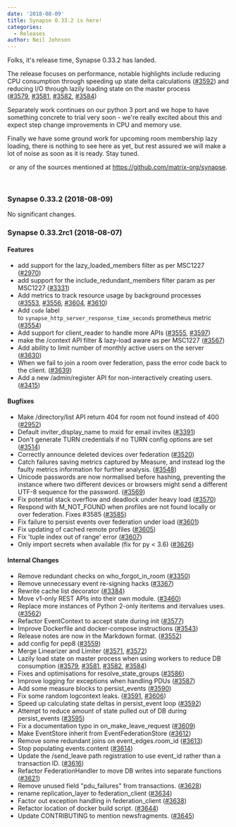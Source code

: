 ```yaml
---
date: '2018-08-09'
title: Synapse 0.33.2 is here!
categories:
  - Releases
author: Neil Johnson
---
```


Folks, it's release time, Synapse 0.33.2 has landed.

The release focuses on performance, notable highlights include reducing CPU consumption through speeding up state delta calculations (<a href="https://github.com/matrix-org/synapse/issues/3592">#3592</a>) and reducing I/O through lazily loading state on the master process (<a href="https://github.com/matrix-org/synapse/issues/3579">#3579</a>, <a href="https://github.com/matrix-org/synapse/issues/3581">#3581</a>, <a href="https://github.com/matrix-org/synapse/issues/3582">#3582</a>, <a href="https://github.com/matrix-org/synapse/issues/3584">#3584</a>)

Separately work continues on our python 3 port and we hope to have something concrete to trial very soon - we're really excited about this and expect step change improvements in CPU and memory use.

Finally we have some ground work for upcoming room membership lazy loading, there is nothing to see here as yet, but rest assured we will make a lot of noise as soon as it is ready. Stay tuned.


 or any of the sources mentioned at 
<a href="https://github.com/matrix-org/synapse">https://github.com/matrix-org/synapse</a>.


&nbsp;
<h3>Synapse 0.33.2 (2018-08-09)</h3>
No significant changes.
<h3><a id="user-content-synapse-0332rc1-2018-08-07" class="anchor" href="https://github.com/matrix-org/synapse/blob/release-v0.33.2/CHANGES.md#synapse-0332rc1-2018-08-07" aria-hidden="true"></a>Synapse 0.33.2rc1 (2018-08-07)</h3>
<h4><a id="user-content-features" class="anchor" href="https://github.com/matrix-org/synapse/blob/release-v0.33.2/CHANGES.md#features" aria-hidden="true"></a>Features</h4>
<ul>
 	<li>add support for the lazy_loaded_members filter as per MSC1227 (<a href="https://github.com/matrix-org/synapse/issues/2970">#2970</a>)</li>
 	<li>add support for the include_redundant_members filter param as per MSC1227 (<a href="https://github.com/matrix-org/synapse/issues/3331">#3331</a>)</li>
 	<li>Add metrics to track resource usage by background processes (<a href="https://github.com/matrix-org/synapse/issues/3553">#3553</a>, <a href="https://github.com/matrix-org/synapse/issues/3556">#3556</a>, <a href="https://github.com/matrix-org/synapse/issues/3604">#3604</a>, <a href="https://github.com/matrix-org/synapse/issues/3610">#3610</a>)</li>
 	<li>Add <code>code</code> label to <code>synapse_http_server_response_time_seconds</code> prometheus metric (<a href="https://github.com/matrix-org/synapse/issues/3554">#3554</a>)</li>
 	<li>Add support for client_reader to handle more APIs (<a href="https://github.com/matrix-org/synapse/issues/3555">#3555</a>, <a href="https://github.com/matrix-org/synapse/issues/3597">#3597</a>)</li>
 	<li>make the /context API filter &amp; lazy-load aware as per MSC1227 (<a href="https://github.com/matrix-org/synapse/issues/3567">#3567</a>)</li>
 	<li>Add ability to limit number of monthly active users on the server (<a href="https://github.com/matrix-org/synapse/issues/3630">#3630</a>)</li>
 	<li>When we fail to join a room over federation, pass the error code back to the client. (<a href="https://github.com/matrix-org/synapse/issues/3639">#3639</a>)</li>
 	<li>Add a new /admin/register API for non-interactively creating users. (<a href="https://github.com/matrix-org/synapse/issues/3415">#3415</a>)</li>
</ul>
<h4><a id="user-content-bugfixes" class="anchor" href="https://github.com/matrix-org/synapse/blob/release-v0.33.2/CHANGES.md#bugfixes" aria-hidden="true"></a>Bugfixes</h4>
<ul>
 	<li>Make /directory/list API return 404 for room not found instead of 400 (<a href="https://github.com/matrix-org/synapse/issues/2952">#2952</a>)</li>
 	<li>Default inviter_display_name to mxid for email invites (<a href="https://github.com/matrix-org/synapse/issues/3391">#3391</a>)</li>
 	<li>Don't generate TURN credentials if no TURN config options are set (<a href="https://github.com/matrix-org/synapse/issues/3514">#3514</a>)</li>
 	<li>Correctly announce deleted devices over federation (<a href="https://github.com/matrix-org/synapse/issues/3520">#3520</a>)</li>
 	<li>Catch failures saving metrics captured by Measure, and instead log the faulty metrics information for further analysis. (<a href="https://github.com/matrix-org/synapse/issues/3548">#3548</a>)</li>
 	<li>Unicode passwords are now normalised before hashing, preventing the instance where two different devices or browsers might send a different UTF-8 sequence for the password. (<a href="https://github.com/matrix-org/synapse/issues/3569">#3569</a>)</li>
 	<li>Fix potential stack overflow and deadlock under heavy load (<a href="https://github.com/matrix-org/synapse/issues/3570">#3570</a>)</li>
 	<li>Respond with M_NOT_FOUND when profiles are not found locally or over federation. Fixes #3585 (<a href="https://github.com/matrix-org/synapse/issues/3585">#3585</a>)</li>
 	<li>Fix failure to persist events over federation under load (<a href="https://github.com/matrix-org/synapse/issues/3601">#3601</a>)</li>
 	<li>Fix updating of cached remote profiles (<a href="https://github.com/matrix-org/synapse/issues/3605">#3605</a>)</li>
 	<li>Fix 'tuple index out of range' error (<a href="https://github.com/matrix-org/synapse/issues/3607">#3607</a>)</li>
 	<li>Only import secrets when available (fix for py &lt; 3.6) (<a href="https://github.com/matrix-org/synapse/issues/3626">#3626</a>)</li>
</ul>
<h4><a id="user-content-internal-changes" class="anchor" href="https://github.com/matrix-org/synapse/blob/release-v0.33.2/CHANGES.md#internal-changes" aria-hidden="true"></a>Internal Changes</h4>
<ul>
 	<li>Remove redundant checks on who_forgot_in_room (<a href="https://github.com/matrix-org/synapse/issues/3350">#3350</a>)</li>
 	<li>Remove unnecessary event re-signing hacks (<a href="https://github.com/matrix-org/synapse/issues/3367">#3367</a>)</li>
 	<li>Rewrite cache list decorator (<a href="https://github.com/matrix-org/synapse/issues/3384">#3384</a>)</li>
 	<li>Move v1-only REST APIs into their own module. (<a href="https://github.com/matrix-org/synapse/issues/3460">#3460</a>)</li>
 	<li>Replace more instances of Python 2-only iteritems and itervalues uses. (<a href="https://github.com/matrix-org/synapse/issues/3562">#3562</a>)</li>
 	<li>Refactor EventContext to accept state during init (<a href="https://github.com/matrix-org/synapse/issues/3577">#3577</a>)</li>
 	<li>Improve Dockerfile and docker-compose instructions (<a href="https://github.com/matrix-org/synapse/issues/3543">#3543</a>)</li>
 	<li>Release notes are now in the Markdown format. (<a href="https://github.com/matrix-org/synapse/issues/3552">#3552</a>)</li>
 	<li>add config for pep8 (<a href="https://github.com/matrix-org/synapse/issues/3559">#3559</a>)</li>
 	<li>Merge Linearizer and Limiter (<a href="https://github.com/matrix-org/synapse/issues/3571">#3571</a>, <a href="https://github.com/matrix-org/synapse/issues/3572">#3572</a>)</li>
 	<li>Lazily load state on master process when using workers to reduce DB consumption (<a href="https://github.com/matrix-org/synapse/issues/3579">#3579</a>, <a href="https://github.com/matrix-org/synapse/issues/3581">#3581</a>, <a href="https://github.com/matrix-org/synapse/issues/3582">#3582</a>, <a href="https://github.com/matrix-org/synapse/issues/3584">#3584</a>)</li>
 	<li>Fixes and optimisations for resolve_state_groups (<a href="https://github.com/matrix-org/synapse/issues/3586">#3586</a>)</li>
 	<li>Improve logging for exceptions when handling PDUs (<a href="https://github.com/matrix-org/synapse/issues/3587">#3587</a>)</li>
 	<li>Add some measure blocks to persist_events (<a href="https://github.com/matrix-org/synapse/issues/3590">#3590</a>)</li>
 	<li>Fix some random logcontext leaks. (<a href="https://github.com/matrix-org/synapse/issues/3591">#3591</a>, <a href="https://github.com/matrix-org/synapse/issues/3606">#3606</a>)</li>
 	<li>Speed up calculating state deltas in persist_event loop (<a href="https://github.com/matrix-org/synapse/issues/3592">#3592</a>)</li>
 	<li>Attempt to reduce amount of state pulled out of DB during persist_events (<a href="https://github.com/matrix-org/synapse/issues/3595">#3595</a>)</li>
 	<li>Fix a documentation typo in on_make_leave_request (<a href="https://github.com/matrix-org/synapse/issues/3609">#3609</a>)</li>
 	<li>Make EventStore inherit from EventFederationStore (<a href="https://github.com/matrix-org/synapse/issues/3612">#3612</a>)</li>
 	<li>Remove some redundant joins on event_edges.room_id (<a href="https://github.com/matrix-org/synapse/issues/3613">#3613</a>)</li>
 	<li>Stop populating events.content (<a href="https://github.com/matrix-org/synapse/issues/3614">#3614</a>)</li>
 	<li>Update the /send_leave path registration to use event_id rather than a transaction ID. (<a href="https://github.com/matrix-org/synapse/issues/3616">#3616</a>)</li>
 	<li>Refactor FederationHandler to move DB writes into separate functions (<a href="https://github.com/matrix-org/synapse/issues/3621">#3621</a>)</li>
 	<li>Remove unused field "pdu_failures" from transactions. (<a href="https://github.com/matrix-org/synapse/issues/3628">#3628</a>)</li>
 	<li>rename replication_layer to federation_client (<a href="https://github.com/matrix-org/synapse/issues/3634">#3634</a>)</li>
 	<li>Factor out exception handling in federation_client (<a href="https://github.com/matrix-org/synapse/issues/3638">#3638</a>)</li>
 	<li>Refactor location of docker build script. (<a href="https://github.com/matrix-org/synapse/issues/3644">#3644</a>)</li>
 	<li>Update CONTRIBUTING to mention newsfragments. (<a href="https://github.com/matrix-org/synapse/issues/3645">#3645</a>)</li>
</ul>
&nbsp;